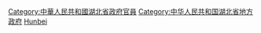 [[Category:中華人民共和國湖北省政府官員|Category:中華人民共和國湖北省政府官員]]
[[Category:中华人民共和国湖北省地方政府|Category:中华人民共和国湖北省地方政府]]
[[Category:中華人民共和國省級行政區地方政府官員|Hunbei]]